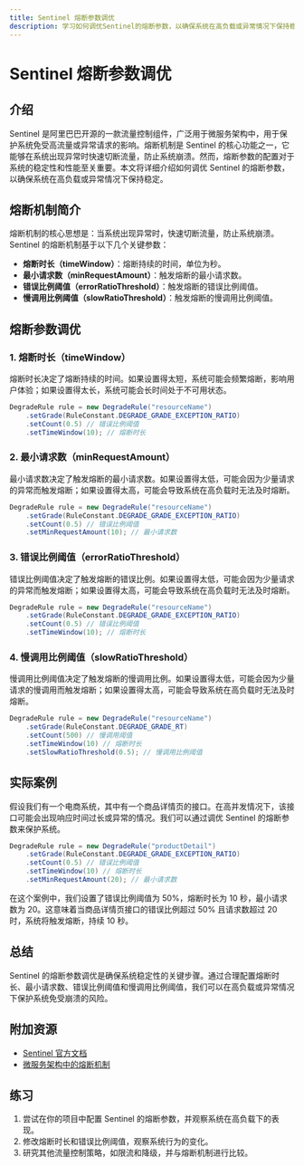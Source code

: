 ```yaml
---
title: Sentinel 熔断参数调优
description: 学习如何调优Sentinel的熔断参数，以确保系统在高负载或异常情况下保持稳定。本文适合初学者，包含详细的解释、代码示例和实际案例。
---
```


# Sentinel 熔断参数调优

## 介绍

Sentinel 是阿里巴巴开源的一款流量控制组件，广泛用于微服务架构中，用于保护系统免受高流量或异常请求的影响。熔断机制是 Sentinel 的核心功能之一，它能够在系统出现异常时快速切断流量，防止系统崩溃。然而，熔断参数的配置对于系统的稳定性和性能至关重要。本文将详细介绍如何调优 Sentinel 的熔断参数，以确保系统在高负载或异常情况下保持稳定。

## 熔断机制简介

熔断机制的核心思想是：当系统出现异常时，快速切断流量，防止系统崩溃。Sentinel 的熔断机制基于以下几个关键参数：

- **熔断时长（timeWindow）**：熔断持续的时间，单位为秒。
- **最小请求数（minRequestAmount）**：触发熔断的最小请求数。
- **错误比例阈值（errorRatioThreshold）**：触发熔断的错误比例阈值。
- **慢调用比例阈值（slowRatioThreshold）**：触发熔断的慢调用比例阈值。

## 熔断参数调优

### 1. 熔断时长（timeWindow）

熔断时长决定了熔断持续的时间。如果设置得太短，系统可能会频繁熔断，影响用户体验；如果设置得太长，系统可能会长时间处于不可用状态。

```java
DegradeRule rule = new DegradeRule("resourceName")
    .setGrade(RuleConstant.DEGRADE_GRADE_EXCEPTION_RATIO)
    .setCount(0.5) // 错误比例阈值
    .setTimeWindow(10); // 熔断时长
```

### 2. 最小请求数（minRequestAmount）

最小请求数决定了触发熔断的最小请求数。如果设置得太低，可能会因为少量请求的异常而触发熔断；如果设置得太高，可能会导致系统在高负载时无法及时熔断。

```java
DegradeRule rule = new DegradeRule("resourceName")
    .setGrade(RuleConstant.DEGRADE_GRADE_EXCEPTION_RATIO)
    .setCount(0.5) // 错误比例阈值
    .setMinRequestAmount(10); // 最小请求数
```

### 3. 错误比例阈值（errorRatioThreshold）

错误比例阈值决定了触发熔断的错误比例。如果设置得太低，可能会因为少量请求的异常而触发熔断；如果设置得太高，可能会导致系统在高负载时无法及时熔断。

```java
DegradeRule rule = new DegradeRule("resourceName")
    .setGrade(RuleConstant.DEGRADE_GRADE_EXCEPTION_RATIO)
    .setCount(0.5) // 错误比例阈值
    .setTimeWindow(10); // 熔断时长
```

### 4. 慢调用比例阈值（slowRatioThreshold）

慢调用比例阈值决定了触发熔断的慢调用比例。如果设置得太低，可能会因为少量请求的慢调用而触发熔断；如果设置得太高，可能会导致系统在高负载时无法及时熔断。

```java
DegradeRule rule = new DegradeRule("resourceName")
    .setGrade(RuleConstant.DEGRADE_GRADE_RT)
    .setCount(500) // 慢调用阈值
    .setTimeWindow(10) // 熔断时长
    .setSlowRatioThreshold(0.5); // 慢调用比例阈值
```

## 实际案例

假设我们有一个电商系统，其中有一个商品详情页的接口。在高并发情况下，该接口可能会出现响应时间过长或异常的情况。我们可以通过调优 Sentinel 的熔断参数来保护系统。

```java
DegradeRule rule = new DegradeRule("productDetail")
    .setGrade(RuleConstant.DEGRADE_GRADE_EXCEPTION_RATIO)
    .setCount(0.5) // 错误比例阈值
    .setTimeWindow(10) // 熔断时长
    .setMinRequestAmount(20); // 最小请求数
```

在这个案例中，我们设置了错误比例阈值为 50%，熔断时长为 10 秒，最小请求数为 20。这意味着当商品详情页接口的错误比例超过 50% 且请求数超过 20 时，系统将触发熔断，持续 10 秒。

## 总结

Sentinel 的熔断参数调优是确保系统稳定性的关键步骤。通过合理配置熔断时长、最小请求数、错误比例阈值和慢调用比例阈值，我们可以在高负载或异常情况下保护系统免受崩溃的风险。

## 附加资源

- [Sentinel 官方文档](https://sentinelguard.io/zh-cn/docs/introduction.html)
- [微服务架构中的熔断机制](https://martinfowler.com/bliki/CircuitBreaker.html)

## 练习

1. 尝试在你的项目中配置 Sentinel 的熔断参数，并观察系统在高负载下的表现。
2. 修改熔断时长和错误比例阈值，观察系统行为的变化。
3. 研究其他流量控制策略，如限流和降级，并与熔断机制进行比较。
